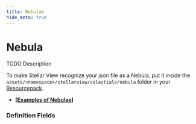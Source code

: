 ```yaml
---
title: Nebulae
hide_meta: true
---
```


# Nebula

TODO Description

To make Stellar View recognize your json file as a Nebula, put it inside the `assets/<namespace>/stellarview/celestials/nebula` folder in your [Resourcepack](https://minecraft.wiki/w/Resource_pack).

* **[[Examples of Nebulae](https://github.com/Povstalec/StellarView/tree/main/src/main/resources/assets/stellarview/stellarview/celestials/nebula)]**

### Definition Fields